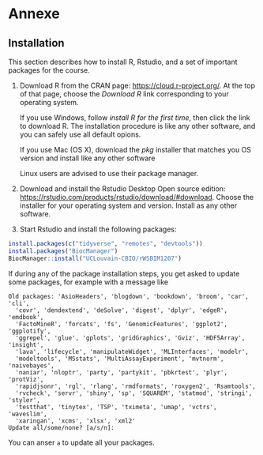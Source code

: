 # Annexe {#sec:anx}

## Installation


This section describes how to install R, Rstudio, and a set of
important packages for the course.

1. Download R from the CRAN page:
   [https://cloud.r-project.org/](https://cloud.r-project.org/). At
   the top of that page, choose the *Download R* link corresponding to
   your operating system. 
   
   If you use Windows, follow *install R for the first time*, then
   click the link to download R. The installation procedure is like
   any other software, and you can safely use all default opions.
   
   If you use Mac (OS X), download the *pkg* installer that matches
   you OS version and install like any other software
   
   Linux users are advised to use their package manager.
   
2. Download and install the Rstudio Desktop Open source edition:
   [https://rstudio.com/products/rstudio/download/#download](https://rstudio.com/products/rstudio/download/#download). Choose
   the installer for your operating system and version. Install as any
   other software.

3. Start Rstudio and install the following packages:

```r
install.packages(c("tidyverse", "remotes", "devtools"))
install.packages("BiocManager")
BiocManager::install("UCLouvain-CBIO/rWSBIM1207")
```

If during any of the package installation steps, you get asked to
update some packages, for example with a message like 

```
Old packages: 'AsioHeaders', 'blogdown', 'bookdown', 'broom', 'car', 'cli',
  'covr', 'dendextend', 'deSolve', 'digest', 'dplyr', 'edgeR', 'emdbook',
  'FactoMineR', 'forcats', 'fs', 'GenomicFeatures', 'ggplot2', 'ggplotify',
  'ggrepel', 'glue', 'gplots', 'gridGraphics', 'Gviz', 'HDF5Array', 'insight',
  'lava', 'lifecycle', 'manipulateWidget', 'MLInterfaces', 'modelr',
  'modeltools', 'MSstats', 'MultiAssayExperiment', 'mvtnorm', 'naivebayes',
  'naniar', 'nloptr', 'party', 'partykit', 'pbkrtest', 'plyr', 'protViz',
  'rapidjsonr', 'rgl', 'rlang', 'rmdformats', 'roxygen2', 'Rsamtools',
  'rvcheck', 'servr', 'shiny', 'sp', 'SQUAREM', 'statmod', 'stringi', 'styler',
  'testthat', 'tinytex', 'TSP', 'tximeta', 'umap', 'vctrs', 'waveslim',
  'xaringan', 'xcms', 'xlsx', 'xml2'
Update all/some/none? [a/s/n]: 
```

You can anser `a` to update all your packages.
